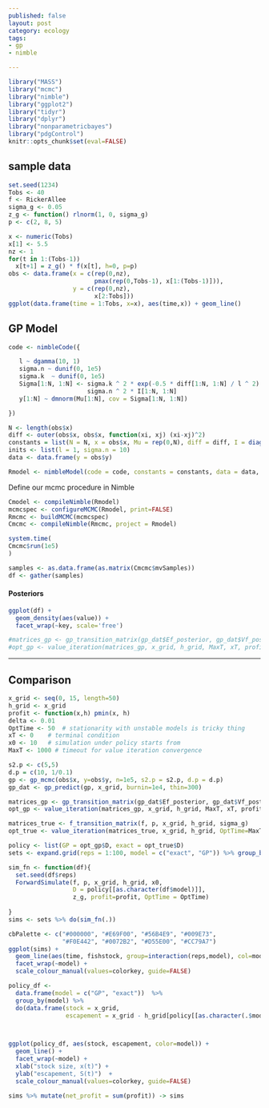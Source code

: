 ```yaml
---
published: false
layout: post
category: ecology
tags: 
- gp
- nimble

---
```


```r
library("MASS")
library("mcmc")
library("nimble")
library("ggplot2")
library("tidyr")
library("dplyr")
library("nonparametricbayes")
library("pdgControl")
knitr::opts_chunk$set(eval=FALSE)
```

## sample data ##

```r
set.seed(1234)
Tobs <- 40
f <- RickerAllee
sigma_g <- 0.05
z_g <- function() rlnorm(1, 0, sigma_g)
p <- c(2, 8, 5)
```


```r
x <- numeric(Tobs)
x[1] <- 5.5
nz <- 1
for(t in 1:(Tobs-1))
  x[t+1] = z_g() * f(x[t], h=0, p=p)
obs <- data.frame(x = c(rep(0,nz), 
                        pmax(rep(0,Tobs-1), x[1:(Tobs-1)])), 
                  y = c(rep(0,nz), 
                        x[2:Tobs]))
ggplot(data.frame(time = 1:Tobs, x=x), aes(time,x)) + geom_line()
```

## GP Model ##


```r
code <- nimbleCode({

   l ~ dgamma(10, 1) 
   sigma.n ~ dunif(0, 1e5)
   sigma.k  ~ dunif(0, 1e5)
   Sigma[1:N, 1:N] <- sigma.k ^ 2 * exp(-0.5 * diff[1:N, 1:N] / l ^ 2) + 
                      sigma.n ^ 2 * I[1:N, 1:N]
   y[1:N] ~ dmnorm(Mu[1:N], cov = Sigma[1:N, 1:N])  

})
```


```r
N <- length(obs$x)
diff <- outer(obs$x, obs$x, function(xi, xj) (xi-xj)^2)
constants = list(N = N, x = obs$x, Mu = rep(0,N), diff = diff, I = diag(1,N))
inits <- list(l = 1, sigma.n = 10)
data <- data.frame(y = obs$y)


```

```r
Rmodel <- nimbleModel(code = code, constants = constants, data = data, inits = inits)
```


Define our mcmc procedure in Nimble

```r
Cmodel <- compileNimble(Rmodel)
mcmcspec <- configureMCMC(Rmodel, print=FALSE)
Rmcmc <- buildMCMC(mcmcspec)
Cmcmc <- compileNimble(Rmcmc, project = Rmodel)
```

```r
system.time(
Cmcmc$run(1e5)
)
```

```r
samples <- as.data.frame(as.matrix(Cmcmc$mvSamples))
df <- gather(samples)
```


#### Posteriors

```r
ggplot(df) + 
  geom_density(aes(value)) + 
  facet_wrap(~key, scale='free')
```


```r
#matrices_gp <- gp_transition_matrix(gp_dat$Ef_posterior, gp_dat$Vf_posterior, x_grid, h_grid) 
#opt_gp <- value_iteration(matrices_gp, x_grid, h_grid, MaxT, xT, profit, delta, reward)
```

--------------------------------------------

## Comparison



```r
x_grid <- seq(0, 15, length=50)
h_grid <- x_grid
profit <- function(x,h) pmin(x, h)
delta <- 0.01
OptTime <- 50  # stationarity with unstable models is tricky thing
xT <- 0    # terminal condition
x0 <- 10   # simulation under policy starts from
MaxT <- 1000 # timeout for value iteration convergence
```




```r
s2.p <- c(5,5)  
d.p = c(10, 1/0.1)
gp <- gp_mcmc(obs$x, y=obs$y, n=1e5, s2.p = s2.p, d.p = d.p)
gp_dat <- gp_predict(gp, x_grid, burnin=1e4, thin=300)
```



```r
matrices_gp <- gp_transition_matrix(gp_dat$Ef_posterior, gp_dat$Vf_posterior, x_grid, h_grid) 
opt_gp <- value_iteration(matrices_gp, x_grid, h_grid, MaxT, xT, profit, delta)
```

```r
matrices_true <- f_transition_matrix(f, p, x_grid, h_grid, sigma_g)
opt_true <- value_iteration(matrices_true, x_grid, h_grid, OptTime=MaxT, xT, profit, delta)
```




```r
policy <- list(GP = opt_gp$D, exact = opt_true$D)
sets <- expand.grid(reps = 1:100, model = c("exact", "GP")) %>% group_by(reps, model)

sim_fn <- function(df){
  set.seed(df$reps)
  ForwardSimulate(f, p, x_grid, h_grid, x0, 
                  D = policy[[as.character(df$model)]], 
                  z_g, profit=profit, OptTime = OptTime)
  
}
sims <- sets %>% do(sim_fn(.))
```

```r
cbPalette <- c("#000000", "#E69F00", "#56B4E9", "#009E73", 
               "#F0E442", "#0072B2", "#D55E00", "#CC79A7")
ggplot(sims) + 
  geom_line(aes(time, fishstock, group=interaction(reps,model), col=model), alpha=.1) + 
  facet_wrap(~model) +
  scale_colour_manual(values=colorkey, guide=FALSE)
```

```r
policy_df <- 
  data.frame(model = c("GP", "exact"))  %>% 
  group_by(model) %>% 
  do(data.frame(stock = x_grid, 
                escapement = x_grid - h_grid[policy[[as.character(.$model)]]]))



ggplot(policy_df, aes(stock, escapement, color=model)) +
  geom_line() + 
  facet_wrap(~model) +
  xlab("stock size, x(t)") + 
  ylab("escapement, S(t)")  +
  scale_colour_manual(values=colorkey, guide=FALSE)

```

```r
sims %>% mutate(net_profit = sum(profit)) -> sims
```


